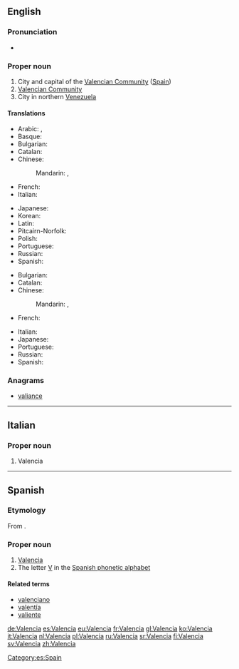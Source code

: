 {{also|València|valencià|valência|valència}}
==English==
{{wikipedia|Valencia (autonomous community)}}
{{wikipedia}}

===Pronunciation===
* {{IPA|lang=en|/vəˈlɛnsiə/}}

===Proper noun===
{{en-proper noun}}

# City and capital of the [[Valencian Community]] ([[Spain]])
# [[Valencian Community]]
# City in northern [[Venezuela]]

====Translations====
{{trans-top|capital of the Valencian Community}}
* Arabic: {{t|ar|فَالِنْسِيَا|f|tr=falinsiyā}}, {{qualifier|archaic}} {{t|ar|بِلِنْسِيَا|f}}
* Basque: {{t|eu|Valentzia}}
* Bulgarian: {{t|bg|Валенсия|f|tr=Valénsija|sc=Cyrl}}
* Catalan: {{t|ca|València|f}}
* Chinese:
*: Mandarin: {{t+|cmn|巴倫西亞|sc=Hani}}, {{t|cmn|巴伦西亚|tr=Wǎlúnxīyǎ|sc=Hani}}
* French: {{t+|fr|Valence|f}}
* Italian: {{t+|it|Valencia|f}}
{{trans-mid}}
* Japanese: {{t|ja|バレンシア|tr=Barenshia}}
* Korean: {{t|ko|발렌시아|tr=Ballensia|sc=Kore}}
* Latin: {{t|la|Valentia|f}}
* Pitcairn-Norfolk: {{t|pih|Valensyaa}}
* Polish: {{t+|pl|Walencja}}
* Portuguese: {{t|pt|Valência|f}}
* Russian: {{t+|ru|Вале́нсия|f}}
* Spanish: {{t+|es|Valencia|f}}
{{trans-bottom}}

{{trans-top|city in Venezuala}}
* Bulgarian: {{t|bg|Валенсия|f|tr=Valénsija|sc=Cyrl}}
* Catalan: {{t|ca|Valencia|f}}
* Chinese:
*: Mandarin: {{t+|cmn|巴倫西亞|sc=Hani}}, {{t|cmn|巴伦西亚|tr=Wǎlúnxīyǎ|sc=Hani}}
* French: {{t+|fr|Valencia|f}}
{{trans-mid}}
* Italian: {{t+|it|Valencia|f}}
* Japanese: {{t|ja|バレンシア|tr=Barenshia}}
* Portuguese: {{t|pt|Valência|f}}
* Russian: {{t+|ru|Вале́нсия|f}}
* Spanish: {{t+|es|Valencia|f}}
{{trans-bottom}}

===Anagrams===
* [[valiance#English|valiance]]

----

==Italian==

===Proper noun===
{{it-proper noun|g=f}}

# Valencia

----

==Spanish==

===Etymology===
From {{etyl|la|es}} {{m|la|Valentia}}.

===Proper noun===
{{es-proper noun}}

# [[#English|Valencia]]
# The letter [[V]] in the [[:Appendix:Spanish phonetic alphabet|Spanish phonetic alphabet]]

====Related terms====
* [[valenciano]]
* [[valentía]]
* [[valiente]]

[[Category:es:Spain]]

[[de:Valencia]]
[[es:Valencia]]
[[eu:Valencia]]
[[fr:Valencia]]
[[gl:Valencia]]
[[ko:Valencia]]
[[it:Valencia]]
[[nl:Valencia]]
[[pl:Valencia]]
[[ru:Valencia]]
[[sr:Valencia]]
[[fi:Valencia]]
[[sv:Valencia]]
[[zh:Valencia]]